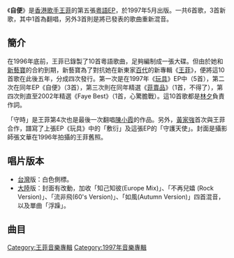 {{otheruses}}
{{Album infobox | <!-- See Wikipedia:WikiProject_Albums -->
|  Name        = 自便
|  Type        = ep
|  Artist      = [[王菲|王菲]]
|  Cover       = 王菲 自便.jpg
|  Released    = 1997年5月
|  Recorded    = 
|  Genre       = [[粵語流行音樂|粵語流行音樂]]
|  Length      = 
|  Label       = [[新藝寶|新藝寶]]
|  Number      =
|  Producer    = [[梁榮駿|Alvin Leong]]
|  Last album  = [[玩具_(EP)|玩具]] <br />(1997年)
|  This album  = '''自便''' <br />(1997年)
|  Next album  = [[菲賣品|菲賣品]] <br />(1997年)
}}

《'''自便'''》是[[香港|香港]][[歌手|歌手]][[王菲|王菲]]的第五張[[粵語|粵語]][[EP|EP]]，於1997年5月出版。一共6首歌，3首新歌，其中1首為翻唱，另外3首則是將已發表的歌曲重新混音。

== 簡介 ==
在1996年底前，王菲已錄製了10首粵語歌曲，足夠編制成一張大碟。但由於她和[[新藝寶|新藝寶]]的合約到期，新藝寶為了對抗她在新東家[[百代唱片|百代]]的新專輯《[[王菲_(1997年專輯)|王菲]]》，便將這10首歌在此後五年，分成四次發行。第一次是在1997年《[[玩具_(迷你專輯)|玩具]]》EP中（5首），第二次在同年EP《自便》（3首），第三次則在同年精選《[[菲賣品|菲賣品]]》（1首，不得了），第四次則直至2002年精選《Faye Best》（1首，心驚膽戰）。這10首歌都是[[林夕|林夕]]負責作詞。

「守時」是王菲第4次也是最後一次翻唱[[陳小霞|陳小霞]]的作品。另外，[[黃家強|黃家強]]首次與王菲合作，譜寫了上張EP《玩具》中的「敷衍」及這張EP的「守護天使」。封面是攝影師張文華在1996年拍攝的王菲舊照。

== 唱片版本 ==
* [[台灣|台灣]]版：白色側標。
* [[大陸|大陸]]版：封面有改動，加收「知己知彼(Europe Mix)」、「不再兒嬉 (Rock Version)」、「流非飛(60's Version)」、「如風(Autumn Version)」四首混音，以及單曲「浮躁」。

== 曲目 ==
{{Tracklist/common
| collapsed = 
| headline = 
| font_size = 
| total_length = 23:59

| music_credits = yes
| all_lyrics = [[林夕|林夕]]
| an = except
| lyrics_credits = yes
| arranger_credits = yes
| extra_column = 
| longnote_column = 

| title1 = 守時
| note1 = 
| music1 = [[陳小霞|陳小霞]]
| lyrics1 = 
| arranger1 = [[Alex_San|Alex San]]
| extra1 = 
| length1 = 4:14

| title2 = 守護天使
| note2 = 
| longnote2 = 
| music2 = [[黃家強|黃家強]]
| lyrics2 = 
| arranger2 = [[Adrian_Chan|Adrian Chan]]
| extra2 = 
| length2 = 3:40

| title3 = 自便
| note3 = 
| longnote3 = 
| music3 = Adrian Chan
| lyrics3 = 
| arranger3 = Adrian Chan
| extra3 = 
| length3 = 4:58

| title4 = Di-Dar
| note4 = historical mix
| longnote4 = 
| music4 = 王菲
| lyrics4 = 
| arranger4 = 譚國政
| extra4 = 
| length4 = 3:17

| title5 = 誓言
| note5 = discovery mix；詞：[[王菲|王菲]]
| longnote5 = 
| music5 = 竇唯、王菲
| lyrics5 = 
| arranger5 = 譚國政
| extra5 = 
| length5 = 3:57

| title6 = 夢遊
| note6 = universal mix
| longnote6 = 
| music6 = [[江志仁|C.Y. Kong]]
| lyrics6 = 
| arranger6 = 譚國政
| extra6 = 
| length6 = 3:50
}}


{{王菲}}

[[Category:王菲音樂專輯|Category:王菲音樂專輯]]
[[Category:1997年音樂專輯|Category:1997年音樂專輯]]